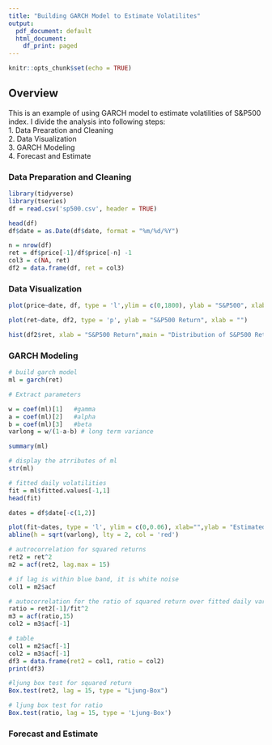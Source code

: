 ```yaml
---
title: "Building GARCH Model to Estimate Volatilites"
output:
  pdf_document: default
  html_document:
    df_print: paged
---
```


```r
knitr::opts_chunk$set(echo = TRUE)
```

## Overview

This is an example of using GARCH model to estimate volatilities of S&P500 index. I divide the analysis into following steps: <br />
1. Data Prearation and Cleaning <br />
2. Data Visualization <br />
3. GARCH Modeling <br />
4. Forecast and Estimate <br /> 

### Data Preparation and Cleaning
```r
library(tidyverse)
library(tseries)
df = read.csv('sp500.csv', header = TRUE)
```

```r
head(df)
df$date = as.Date(df$date, format = "%m/%d/%Y") 

```

```r
n = nrow(df)
ret = df$price[-1]/df$price[-n] -1
col3 = c(NA, ret)
df2 = data.frame(df, ret = col3)
```


### Data Visualization
```r
plot(price~date, df, type = 'l',ylim = c(0,1800), ylab = "S&P500", xlab = "", main = "S&P500 Index Trend")
```


```r
plot(ret~date, df2, type = 'p', ylab = "S&P500 Return", xlab = "")
```


```r
hist(df2$ret, xlab = "S&P500 Return",main = "Distribution of S&P500 Return",ylab = "")
```

### GARCH Modeling
```r
# build garch model
ml = garch(ret)
```

```r
# Extract parameters

w = coef(ml)[1]   #gamma
a = coef(ml)[2]   #alpha
b = coef(ml)[3]   #beta
varlong = w/(1-a-b) # long term variance

```


```r
summary(ml)
```
```r
# display the atrributes of ml
str(ml)
```

```r
# fitted daily volatilities
fit = ml$fitted.values[-1,1]
head(fit)
```


```r
dates = df$date[-c(1,2)]
```


```r
plot(fit~dates, type = 'l', ylim = c(0,0.06), xlab="",ylab = "Estimated Volatily",main = "Estimated S&P500 Volatility v.s. Long-term Volatility")
abline(h = sqrt(varlong), lty = 2, col = 'red')

```


```r
# autrocorrelation for squared returns
ret2 = ret^2
m2 = acf(ret2, lag.max = 15)

# if lag is within blue band, it is white noise
col1 = m2$acf

```


```r
# autocorrelation for the ratio of squared return over fitted daily variance
ratio = ret2[-1]/fit^2
m3 = acf(ratio,15)
col2 = m3$acf[-1]
```


```r
# table
col1 = m2$acf[-1]
col2 = m3$acf[-1]
df3 = data.frame(ret2 = col1, ratio = col2)
print(df3)
```

```r
#ljung box test for squared return
Box.test(ret2, lag = 15, type = "Ljung-Box")
```


```r
# ljung box test for ratio
Box.test(ratio, lag = 15, type = 'Ljung-Box')
```


### Forecast and Estimate
























